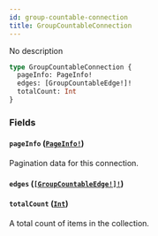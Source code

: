```yaml
---
id: group-countable-connection
title: GroupCountableConnection
---
```


No description

```graphql
type GroupCountableConnection {
  pageInfo: PageInfo!
  edges: [GroupCountableEdge!]!
  totalCount: Int
}
```

### Fields

#### `pageInfo` ([`PageInfo!`](/developer/api-reference/objects/page-info.mdx))

Pagination data for this connection.

#### `edges` ([`[GroupCountableEdge!]!`](/developer/api-reference/objects/group-countable-edge.mdx))

#### `totalCount` ([`Int`](/developer/api-reference/scalars/int.mdx))

A total count of items in the collection.
